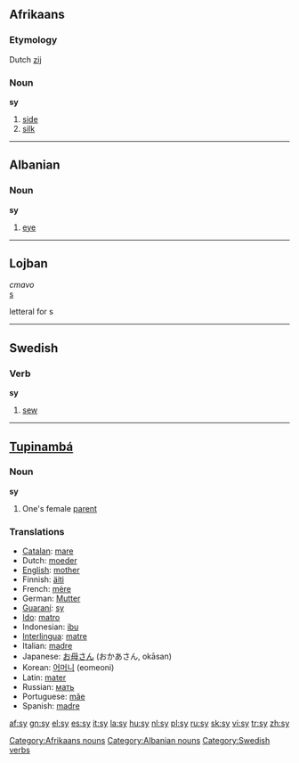 {{see|.sy}}
==Afrikaans==

===Etymology===
Dutch [[zij]]

===Noun===
'''sy'''

# [[side]]
# [[silk]]

[[Category:Afrikaans nouns]]

----

==Albanian==

===Noun===
'''sy'''

# [[eye]]

[[Category:Albanian nouns]]

----

==Lojban==
''cmavo''<br>
[[s]]

letteral for s

----

==Swedish==

===Verb===
'''sy''' {{sv-verb|sy|syr|sydde|sytt|sy|syende|-}}

# [[sew]]

[[Category:Swedish verbs]]

----

==[[Tupinambá]]==

===Noun===
'''sy'''

# One's female [[parent]]

===Translations===
{{rfc-level|Translations at L3+ (AutoFormat would have corrected level of Translations)}}
*[[Catalan]]: [[mare]] {{f}}
*Dutch: [[moeder]] {{f}}
*[[English]]: [[mother]]
*Finnish: [[äiti]]
*French: [[mère]] {{f}}
*German: [[Mutter]] {{f}}
*[[Guaraní]]: [[sy]]
*[[Ido]]: [[matro]]
*Indonesian: [[ibu]]
*[[Interlingua]]: [[matre]]
*Italian: [[madre]] {{f}}
*Japanese: [[お母さん]] (おかあさん, okāsan)
*Korean: [[어머니]] (eomeoni)
*Latin: [[mater]]
*Russian: [[мать]]
*Portuguese: [[mãe]] {{f}}
*Spanish: [[madre]] {{f}}

[[af:sy]]
[[gn:sy]]
[[el:sy]]
[[es:sy]]
[[it:sy]]
[[la:sy]]
[[hu:sy]]
[[nl:sy]]
[[pl:sy]]
[[ru:sy]]
[[sk:sy]]
[[vi:sy]]
[[tr:sy]]
[[zh:sy]]